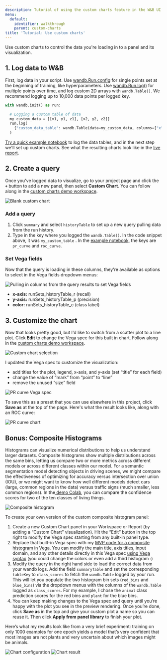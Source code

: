 ```yaml
---
description: Tutorial of using the custom charts feature in the W&B UI
menu:
  default:
    identifier: walkthrough
    parent: custom-charts
title: 'Tutorial: Use custom charts'
---
```


Use custom charts to control the data you're loading in to a panel and its visualization.


## 1. Log data to W&B

First, log data in your script. Use [wandb.Run.config](/guides/models/track/config) for single points set at the beginning of training, like hyperparameters. Use [wandb.Run.log()](/guides/models/track/log/) for multiple points over time, and log custom 2D arrays with `wandb.Table()`. We recommend logging up to 10,000 data points per logged key.

```python
with wandb.init() as run: 

  # Logging a custom table of data
  my_custom_data = [[x1, y1, z1], [x2, y2, z2]]
  run.log(
    {"custom_data_table": wandb.Table(data=my_custom_data, columns=["x", "y", "z"])}
  )
```

[Try a quick example notebook](https://bit.ly/custom-charts-colab) to log the data tables, and in the next step we'll set up custom charts. See what the resulting charts look like in the [live report](https://app.wandb.ai/demo-team/custom-charts/reports/Custom-Charts--VmlldzoyMTk5MDc).

## 2. Create a query

Once you've logged data to visualize, go to your project page and click the **`+`** button to add a new panel, then select **Custom Chart**. You can follow along in the [custom charts demo workspace](https://app.wandb.ai/demo-team/custom-charts).

<Frame>
    <img src="/images/app_ui/create_a_query.png" alt="Blank custom chart"  />
</Frame>

### Add a query

1. Click `summary` and select `historyTable` to set up a new query pulling data from the run history.
2. Type in the key where you logged the `wandb.Table()`. In the code snippet above, it was `my_custom_table` . In the [example notebook](https://bit.ly/custom-charts-colab), the keys are `pr_curve` and `roc_curve`.

### Set Vega fields

Now that the query is loading in these columns, they're available as options to select in the Vega fields dropdown menus:

<Frame>
    <img src="/images/app_ui/set_vega_fields.png" alt="Pulling in columns from the query results to set Vega fields"  />
</Frame>

* **x-axis:** runSets_historyTable_r (recall)
* **y-axis:** runSets_historyTable_p (precision)
* **color:** runSets_historyTable_c (class label)

## 3. Customize the chart

Now that looks pretty good, but I'd like to switch from a scatter plot to a line plot. Click **Edit** to change the Vega spec for this built in chart. Follow along in the [custom charts demo workspace](https://app.wandb.ai/demo-team/custom-charts).

<Frame>
    <img src="/images/general/custom-charts-1.png" alt="Custom chart selection"  />
</Frame>

I updated the Vega spec to customize the visualization:

* add titles for the plot, legend, x-axis, and y-axis (set “title” for each field)
* change the value of “mark” from “point” to “line”
* remove the unused “size” field

<Frame>
    <img src="/images/app_ui/customize_vega_spec_for_pr_curve.png" alt="PR curve Vega spec"  />
</Frame>

To save this as a preset that you can use elsewhere in this project, click **Save as** at the top of the page. Here's what the result looks like, along with an ROC curve:

<Frame>
    <img src="/images/general/custom-charts-2.png" alt="PR curve chart"  />
</Frame>

## Bonus: Composite Histograms

Histograms can visualize numerical distributions to help us understand larger datasets. Composite histograms show multiple distributions across the same bins, letting us compare two or more metrics across different models or across different classes within our model. For a semantic segmentation model detecting objects in driving scenes, we might compare the effectiveness of optimizing for accuracy versus intersection over union (IOU), or we might want to know how well different models detect cars (large, common regions in the data) versus traffic signs (much smaller, less common regions). In the[ demo Colab](https://bit.ly/custom-charts-colab), you can compare the confidence scores for two of the ten classes of living things.

<Frame>
    <img src="/images/app_ui/composite_histograms.png" alt="Composite histogram"  />
</Frame>

To create your own version of the custom composite histogram panel:

1. Create a new Custom Chart panel in your Workspace or Report (by adding a “Custom Chart” visualization). Hit the “Edit” button in the top right to modify the Vega spec starting from any built-in panel type.
2. Replace that built-in Vega spec with my [MVP code for a composite histogram in Vega](https://gist.github.com/staceysv/9bed36a2c0c2a427365991403611ce21). You can modify the main title, axis titles, input domain, and any other details directly in this Vega spec [using Vega syntax](https://vega.github.io/) (you could change the colors or even add a third histogram :)
3. Modify the query in the right hand side to load the correct data from your wandb logs. Add the field `summaryTable` and set the corresponding `tableKey` to `class_scores` to fetch the `wandb.Table` logged by your run. This will let you populate the two histogram bin sets (`red_bins` and `blue_bins`) via the dropdown menus with the columns of the `wandb.Table` logged as `class_scores`. For my example, I chose the `animal` class prediction scores for the red bins and `plant` for the blue bins.
4. You can keep making changes to the Vega spec and query until you’re happy with the plot you see in the preview rendering. Once you’re done, click **Save as** in the top and give your custom plot a name so you can reuse it. Then click **Apply from panel library** to finish your plot.

Here’s what my results look like from a very brief experiment: training on only 1000 examples for one epoch yields a model that’s very confident that most images are not plants and very uncertain about which images might be animals.

<Frame>
    <img src="/images/general/custom-charts-3.png" alt="Chart configuration"  />
</Frame>

<Frame>
    <img src="/images/general/custom-charts-4.png" alt="Chart result"  />
</Frame>
